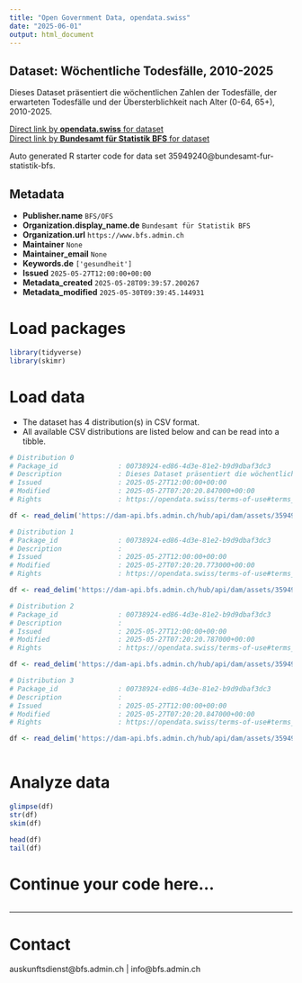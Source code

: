 ```yaml
---
title: "Open Government Data, opendata.swiss"
date: "2025-06-01"
output: html_document
---
```


## Dataset: Wöchentliche Todesfälle, 2010-2025

Dieses Dataset präsentiert die wöchentlichen Zahlen der Todesfälle, der erwarteten Todesfälle und der Übersterblichkeit nach Alter (0-64, 65+), 2010-2025.

[Direct link by **opendata.swiss** for dataset](https://opendata.swiss/de/dataset/wochentliche-todesfalle-2010-20251)<br>
[Direct link by **Bundesamt für Statistik BFS** for dataset](https://www.bfs.admin.ch/asset/de/ts-d-14.03.04.03-wr)

Auto generated R starter code for data set 35949240@bundesamt-fur-statistik-bfs.

## Metadata

- **Publisher.name** `BFS/OFS`
- **Organization.display_name.de** `Bundesamt für Statistik BFS`
- **Organization.url** `https://www.bfs.admin.ch`
- **Maintainer** `None`
- **Maintainer_email** `None`
- **Keywords.de** `['gesundheit']`
- **Issued** `2025-05-27T12:00:00+00:00`
- **Metadata_created** `2025-05-28T09:39:57.200267`
- **Metadata_modified** `2025-05-30T09:39:45.144931`


# Load packages

```r

library(tidyverse)
library(skimr)

```

# Load data

-   The dataset has 4 distribution(s) in CSV format.
-   All available CSV distributions are listed below and can be read into a tibble.

```r

# Distribution 0
# Package_id               : 00738924-ed86-4d3e-81e2-b9d9dbaf3dc3
# Description              : Dieses Dataset präsentiert die wöchentlichen Zahlen der Todesfälle, der erwarteten Todesfälle und der Übersterblichkeit nach Alter (0-64, 65+), 2010-2025.
# Issued                   : 2025-05-27T12:00:00+00:00
# Modified                 : 2025-05-27T07:20:20.847000+00:00
# Rights                   : https://opendata.swiss/terms-of-use#terms_by_ask

df <- read_delim('https://dam-api.bfs.admin.ch/hub/api/dam/assets/35949262/master')

# Distribution 1
# Package_id               : 00738924-ed86-4d3e-81e2-b9d9dbaf3dc3
# Description              : 
# Issued                   : 2025-05-27T12:00:00+00:00
# Modified                 : 2025-05-27T07:20:20.773000+00:00
# Rights                   : https://opendata.swiss/terms-of-use#terms_by_ask

df <- read_delim('https://dam-api.bfs.admin.ch/hub/api/dam/assets/35949261/master')

# Distribution 2
# Package_id               : 00738924-ed86-4d3e-81e2-b9d9dbaf3dc3
# Description              : 
# Issued                   : 2025-05-27T12:00:00+00:00
# Modified                 : 2025-05-27T07:20:20.787000+00:00
# Rights                   : https://opendata.swiss/terms-of-use#terms_by_ask

df <- read_delim('https://dam-api.bfs.admin.ch/hub/api/dam/assets/35949257/master')

# Distribution 3
# Package_id               : 00738924-ed86-4d3e-81e2-b9d9dbaf3dc3
# Description              : 
# Issued                   : 2025-05-27T12:00:00+00:00
# Modified                 : 2025-05-27T07:20:20.847000+00:00
# Rights                   : https://opendata.swiss/terms-of-use#terms_by_ask

df <- read_delim('https://dam-api.bfs.admin.ch/hub/api/dam/assets/35949254/master')



```

# Analyze data

```r

glimpse(df)
str(df)
skim(df)

head(df)
tail(df)

```

# Continue your code here...

```r

```

------------------------------------------------------------------------

# Contact

auskunftsdienst@bfs.admin.ch | info@bfs.admin.ch
